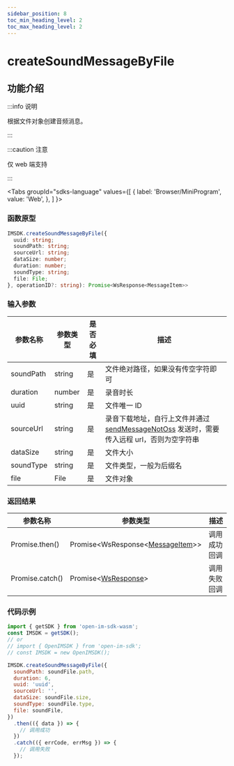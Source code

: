 ```yaml
---
sidebar_position: 8
toc_min_heading_level: 2
toc_max_heading_level: 2
---
```


# createSoundMessageByFile

## 功能介绍

:::info 说明

根据文件对象创建音频消息。

:::

:::caution 注意

仅 web 端支持

:::

<Tabs
groupId="sdks-language"
values={[
{ label: 'Browser/MiniProgram', value: 'Web', },
]
}>

<TabItem value="Web">

### 函数原型

```ts showLineNumbers
IMSDK.createSoundMessageByFile({
  uuid: string;
  soundPath: string;
  sourceUrl: string;
  dataSize: number;
  duration: number;
  soundType: string;
  file: File;
}, operationID?: string): Promise<WsResponse<MessageItem>>
```

### 输入参数

| 参数名称  | 参数类型 | 是否必填 | 描述                                                                                                                                    |
| --------- | -------- | -------- | --------------------------------------------------------------------------------------------------------------------------------------- |
| soundPath | string   | 是       | 文件绝对路径，如果没有传空字符即可                                                                                                      |
| duration  | number   | 是       | 录音时长                                                                                                                                |
| uuid      | string   | 是       | 文件唯一 ID                                                                                                                             |
| sourceUrl | string   | 是       | 录音下载地址，自行上文件并通过[sendMessageNotOss](docs/sdks/api/message/sendMessageNotOss.mdx) 发送时，需要传入远程 url，否则为空字符串 |
| dataSize  | string   | 是       | 文件大小                                                                                                                                |
| soundType | string   | 是       | 文件类型，一般为后缀名                                                                                                                  |
| file      | File     | 是       | 文件对象                                                                                                                                |

### 返回结果

| 参数名称        | 参数类型                                                                     | 描述         |
| --------------- | ---------------------------------------------------------------------------- | ------------ |
| Promise.then()  | Promise<WsResponse<[MessageItem](docs/sdks/class/message/messageInfo.mdx)>\> | 调用成功回调 |
| Promise.catch() | Promise<[WsResponse](docs/sdks/class/response.mdx)\>                         | 调用失败回调 |

### 代码示例

```js showLineNumbers
import { getSDK } from 'open-im-sdk-wasm';
const IMSDK = getSDK();
// or
// import { OpenIMSDK } from 'open-im-sdk';
// const IMSDK = new OpenIMSDK();

IMSDK.createSoundMessageByFile({
  soundPath: soundFile.path,
  duration: 6,
  uuid: 'uuid',
  sourceUrl: '',
  dataSize: soundFile.size,
  soundType: soundFile.type,
  file: soundFile,
})
  .then(({ data }) => {
    // 调用成功
  })
  .catch(({ errCode, errMsg }) => {
    // 调用失败
  });
```

</TabItem>
</Tabs>
